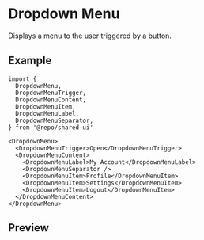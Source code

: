 
<Meta of={Stories} />

# Dropdown Menu

Displays a menu to the user triggered by a button.

## Example

```tsx
import {
  DropdownMenu,
  DropdownMenuTrigger,
  DropdownMenuContent,
  DropdownMenuItem,
  DropdownMenuLabel,
  DropdownMenuSeparator,
} from '@repo/shared-ui'

<DropdownMenu>
  <DropdownMenuTrigger>Open</DropdownMenuTrigger>
  <DropdownMenuContent>
    <DropdownMenuLabel>My Account</DropdownMenuLabel>
    <DropdownMenuSeparator />
    <DropdownMenuItem>Profile</DropdownMenuItem>
    <DropdownMenuItem>Settings</DropdownMenuItem>
    <DropdownMenuItem>Logout</DropdownMenuItem>
  </DropdownMenuContent>
</DropdownMenu>
```

## Preview

<Primary />
